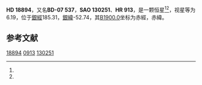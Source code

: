 {{Starbox begin
| name = HD 18894
}}
{{Starbox observe
| epoch = [[J2000.0|J2000.0]]
| constell = {{星座名待查}}<ref name=SIMBAD>{{cite web
 | url=http://simbad.u-strasbg.fr/simbad/sim-id?Ident=HR+913
 | title=Pulsating variable Star
 | publisher=Centre de Données astronomiques de Strasbourg
 | work=SIMBAD
 | accessdate=2012-07-13
 | archive-date=2016-03-19
 | archive-url=https://web.archive.org/web/20160319014414/http://simbad.u-strasbg.fr/simbad/sim-id?Ident=HR+913
 | dead-url=no
 }}</ref><ref name=DATA>{{cite web
 | url=http://vizier.u-strasbg.fr/viz-bin/VizieR-5?-out.add=.&-source=5050&-corr=PK=HR&-out.max=9999&HR=913
 | title=VizieR Detailed Page
 | accessdate=2012-07-13
 | archive-date=2019-02-16
 | archive-url=https://web.archive.org/web/20190216094352/http://vizier.u-strasbg.fr/viz-bin/VizieR-5?-out.add=.&-source=5050&-corr=PK=HR&-out.max=9999&HR=913
 | dead-url=no
 }}</ref>
| 星官 = 
| ra = {{RA|3|2|9.3}}<ref name=SIMBAD /><ref name=DATA />
| dec = {{DEC|-6|29|41}}<ref name=SIMBAD /><ref name=DATA />
| appmag_v = 6.19<ref name=SIMBAD /><ref name=DATA />
}}
{{Starbox character
| class = G0IV-V<ref name=SIMBAD /><ref name=DATA />
| b-v = 0.6<ref name=SIMBAD /><ref name=DATA />
| u-b = 0.15<ref name=SIMBAD /><ref name=DATA />
| r-i = <ref name=SIMBAD /><ref name=DATA />
| variable = 
}}
{{Starbox astrometry
| radial_v = 0.15
| prop_mo_ra = 16
| parallax = 
| p_error = 
}}
{{Starbox catalog
| names =BD-07 537，[[SAO星表|SAO]] 130251，[[HD星表|HD]] 18894，[[HR星表|HR]] 913}}
{{Starbox reference |Simbad=HR+913}}
{{Starbox end}}

'''HD 18894'''，又名'''BD-07 537'''，'''SAO 130251'''、'''HR 913'''，是一颗恒星<ref name=SIMBAD /><ref name=DATA />，视星等为6.19，位于[[銀道座標系|銀經]]185.31，[[銀道座標系|銀緯]]-52.74，其[[B1900.0|B1900.0]]坐标为赤經{{RA|2|57|12.4}}，赤緯{{DEC|-6|-52.74|6}}。

== 参考文献 ==
{{reflist}}

{{star-stub}}

[[Category:HD和HDE天體|18894]]
[[Category:HR天體|0913]]
[[Category:SAO天體|130251]]